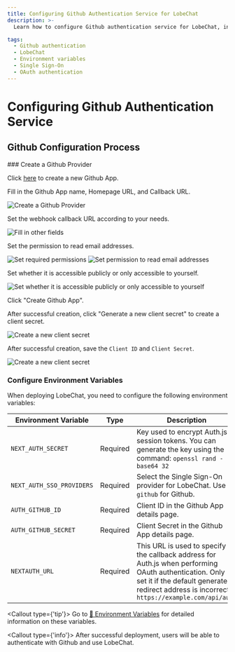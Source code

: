 ```yaml
---
title: Configuring Github Authentication Service for LobeChat
description: >-
  Learn how to configure Github authentication service for LobeChat, including creating a Github provider, setting up environment variables, and deploying LobeChat.

tags:
  - Github authentication
  - LobeChat
  - Environment variables
  - Single Sign-On
  - OAuth authentication
---
```


# Configuring Github Authentication Service

## Github Configuration Process

<Steps>
  ### Create a Github Provider

  Click [here][github-create-app] to create a new Github App.

  Fill in the Github App name, Homepage URL, and Callback URL.

  <Image alt="Create a Github Provider" inStep src="https://github.com/lobehub/lobe-chat/assets/64475363/2f919f99-2aaa-4fa7-9938-169d3ed09db7" />

  Set the webhook callback URL according to your needs.

  <Image alt="Fill in other fields" inStep src="https://github.com/lobehub/lobe-chat/assets/64475363/d7ef5ad1-b1a3-435e-b1bc-4436d2b6fecd" />

  Set the permission to read email addresses.

  <Image alt="Set required permissions" inStep src="https://github.com/lobehub/lobe-chat/assets/64475363/23131ca1-9e84-4a89-a840-ef79c4bc0251" />

  <Image alt="Set permission to read email addresses" inStep src="https://github.com/lobehub/lobe-chat/assets/64475363/358bca8d-3d82-4e76-9a5e-90d16a39efde" />

  Set whether it is accessible publicly or only accessible to yourself.

  <Image alt="Set whether it is accessible publicly or only accessible to yourself" inStep src="https://github.com/lobehub/lobe-chat/assets/64475363/995780cb-9096-4a36-ab17-d422703ab970" />

  Click "Create Github App".

  After successful creation, click "Generate a new client secret" to create a client secret.

  <Image alt="Create a new client secret" inStep src="https://github.com/lobehub/lobe-chat/assets/64475363/6d69bdca-7d18-4cbc-b3e0-220d8815cd29" />

  After successful creation, save the `Client ID` and `Client Secret`.

  <Image alt="Create a new client secret" inStep src="https://github.com/lobehub/lobe-chat/assets/64475363/c6108133-a918-48b0-ab1a-e3fa607572a4" />

  ### Configure Environment Variables

  When deploying LobeChat, you need to configure the following environment variables:

  | Environment Variable      | Type     | Description                                                                                                                                                                                           |
  | ------------------------- | -------- | ----------------------------------------------------------------------------------------------------------------------------------------------------------------------------------------------------- |
  | `NEXT_AUTH_SECRET`        | Required | Key used to encrypt Auth.js session tokens. You can generate the key using the command: `openssl rand -base64 32`                                                                                     |
  | `NEXT_AUTH_SSO_PROVIDERS` | Required | Select the Single Sign-On provider for LobeChat. Use `github` for Github.                                                                                                                             |
  | `AUTH_GITHUB_ID`          | Required | Client ID in the Github App details page.                                                                                                                                                             |
  | `AUTH_GITHUB_SECRET`      | Required | Client Secret in the Github App details page.                                                                                                                                                         |
  | `NEXTAUTH_URL`            | Required | This URL is used to specify the callback address for Auth.js when performing OAuth authentication. Only set it if the default generated redirect address is incorrect. `https://example.com/api/auth` |

  <Callout type={'tip'}>
    Go to [📘 Environment Variables](/docs/self-hosting/environment-variables/auth#github) for detailed
    information on these variables.
  </Callout>
</Steps>

<Callout type={'info'}>
  After successful deployment, users will be able to authenticate with Github and use LobeChat.
</Callout>

[github-create-app]: https://github.com/settings/apps/new
